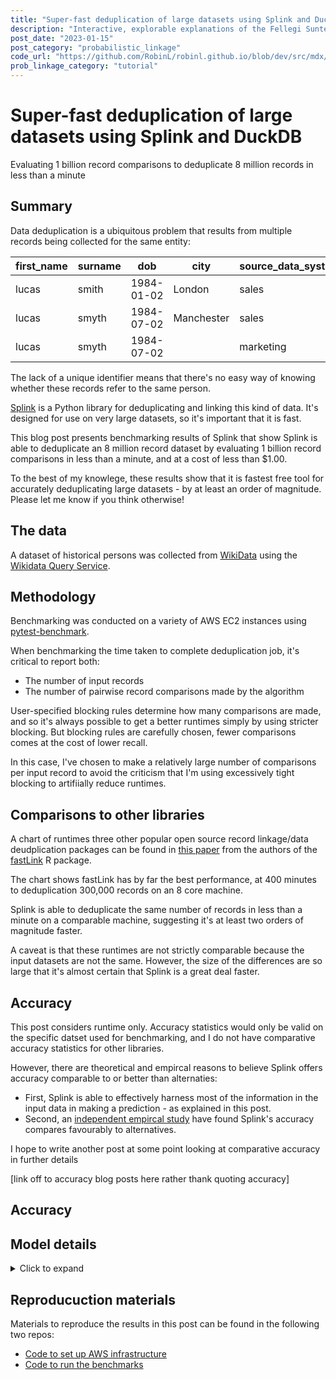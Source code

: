 ```yaml
---
title: "Super-fast deduplication of large datasets using Splink and DuckDB"
description: "Interactive, explorable explanations of the Fellegi Sunter model, providing an introduction to probabilistic record linkage (data deduplication)."
post_date: "2023-01-15"
post_category: "probabilistic_linkage"
code_url: "https://github.com/RobinL/robinl.github.io/blob/dev/src/mdx/fast_deduplication.mdx"
prob_linkage_category: "tutorial"
---
```





# Super-fast deduplication of large datasets using Splink and DuckDB

<Subtitle>Evaluating 1 billion record comparisons to deduplicate 8 million records in less than a minute</Subtitle>

## Summary

Data deduplication is a ubiquitous problem that results from multiple records being collected for the same entity:

| first_name | surname | dob        | city       | source_data_system |
| ---------- | ------- | ---------- | ---------- | ------------------ |
| lucas      | smith   | 1984-01-02 | London     | sales              |
| lucas      | smyth   | 1984-07-02 | Manchester | sales              |
| lucas      | smyth   | 1984-07-02 |            | marketing          |


The lack of a unique identifier means that there's no easy way of knowing whether these records refer to the same person.

[Splink](https://github.com/moj-analytical-services/splink) is a Python library for deduplicating and linking this kind of data. It's designed for use on very large datasets, so it's important that it is fast.

This blog post presents benchmarking results of Splink that show Splink is able to deduplicate an 8 million record dataset by evaluating 1 billion record comparisons in less than a minute, and at a cost of less than $1.00.

<VegaLite spec={summary_chart} />

To the best of my knowlege, these results show that it is fastest free tool for accurately deduplicating large datasets - by at least an order of magnitude. Please <Link to="/about/">let me know</Link> if you think otherwise!



## The data

A dataset of historical persons was collected from [WikiData](https://www.wikidata.org/wiki/Wikidata:Main_Page) using the [Wikidata Query Service](https://query.wikidata.org/).


## Methodology

Benchmarking was conducted on a variety of AWS EC2 instances using [pytest-benchmark](https://pypi.org/project/pytest-benchmark/).

When benchmarking the time taken to complete deduplication job, it's critical to report both:
- The number of input records
- The number of pairwise record comparisons made by the algorithm

User-specified blocking rules determine how many comparisons are made, and so it's always possible to get a better runtimes simply by using stricter blocking.   But blocking rules are carefully chosen, fewer comparisons comes at the cost of lower recall.

In this case, I've chosen to make a relatively large number of comparisons per input record to avoid the criticism that I'm using excessively tight blocking to artifiially reduce runtimes.

## Comparisons to other libraries

A chart of runtimes three other popular open source record linkage/data deudplication packages can be found in [this paper](https://imai.fas.harvard.edu/research/files/linkage.pdf) from the authors of the [fastLink](https://imai.fas.harvard.edu/research/files/linkage.pdf) R package.

The chart shows fastLink has by far the best performance, at 400 minutes to deduplication 300,000 records on an 8 core machine.

Splink is able to deduplicate the same number of records in less than a minute on a comparable machine, suggesting it's at least two orders of magnitude faster.

A caveat is that these runtimes are not strictly comparable because the input datasets are not the same.  However, the size of the differences are so large that it's almost certain that Splink is a great deal faster.


## Accuracy

This post considers runtime only.  Accuracy statistics would only be valid on the specific datset used for benchmarking, and I do not have comparative accuracy statistics for other libraries.

However, there are theoretical and empircal reasons to believe Splink offers accuracy comparable to or better than alternaties:

- First, Splink is able to effectively harness most of the information in the input data in making a prediction - as explained in <Link to="/fellegi_sunter_accuracy/">this post</Link>.
- Second, an [independent empircal study](https://scholar.googleusercontent.com/scholar?q=cache:o4-c8w6DveYJ:scholar.google.com/+splink&hl=en&as_sdt=0,5&as_ylo=2023) have found Splink's accuracy compares favourably to alternatives.

I hope to write another post at some point looking at comparative accuracy in further details


[link off to accuracy blog posts here rather thank quoting accuracy]

## Accuracy

## Model details

<details>
<summary>Click to expand</summary>

```python

import splink

```

</details>


## Reproducuction materials

Materials to reproduce the results in this post can be found in the following two repos:
- [Code to set up AWS infrastructure](https://github.com/RobinL/benchmarking_splink_infrastructure)
- [Code to run the benchmarks](https://github.com/RobinL/run_splink_benchmarks_in_ec2)
